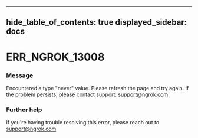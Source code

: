 

---
hide_table_of_contents: true
displayed_sidebar: docs
---


# ERR_NGROK_13008

### Message
Encountered a type "never" value. Please refresh the page and try again. If the problem persists, please contact support: support@ngrok.com

<ErrorDetails error="err_ngrok_13008" />



### Further help
If you're having trouble resolving this error, please reach out to [support@ngrok.com](mailto:support@ngrok.com?subject=Help%20with%20ERR_NGROK_13008)

